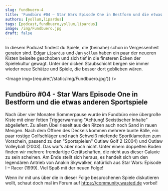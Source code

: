 ```yaml
---
slug: fundbuero-4
title: 'Fundbüro #04 – Star Wars Episode One in Bestform und die etwas anderen Sportspiele'
authors: [yollum,lipardus]
tags: [podcast,fundbuero,yollum,lipardus]
image: /img/Fundbuero.jpg
draft: false
---
```





In diesem Podcast findest du Spiele, die (beinahe) schon in Vergessenheit geraten sind.
Edgar `Lipardus` und Jan `yollum` haben ein paar der neueren Kisten beiseite geschoben und sich tief in die finsteren Ecken der Spielekultur gewagt.
Unter der dicken Staubschicht bergen sie immer wieder neue Schätze und Spiele, die besser dort geblieben wären.

<Image img={require('/static/img/Fundbuero.jpg')} />

<!--truncate-->

## Fundbüro #04 - Star Wars Episode One in Bestform und die etwas anderen Sportspiele

Nach über vier Monaten Sommerpause wurde im Fundbüro eine übergroße Kiste mit einer fetten Triggerwarnung "Achtung! Sexistischer Inhalte" abgeliefert.
Zu allem Übel rieselt aus den Ritzen auch noch Sand in rauen Mengen. Nach dem Öffnen des Deckels kommen mehrere bunte Bälle, ein paar rostige Golfschläger und nach Schweiß miefende Sportklamotten zum Vorschein, passend zu den "Sportspielen" Outlaw Golf 2 (2004) und Outlaw Volleyball (2003).
Das war’s aber noch nicht. Unter einem doppelten Boden finden wir mehrere fremdartige Gerätschaften, die nicht aus dieser Galaxie zu sein scheinen. Am Ende stellt sich heraus, es handelt sich um den legendären Antrieb von Anakin Skywalker, natürlich aus Star Wars: Episode I – Racer (1999).
Viel Spaß mit der neuen Folge!

Wenn ihr mit uns über die in dieser Folge besprochenen Spiele diskutieren wollt, schaut doch mal im Forum auf https://community.wasted.de vorbei!

<ReactPlayer
    width="100%"
    height="50px"
    controls
    url='https://m10z.adrilaida.de/Fundbuero/Fundbuero_004.mp3'
/>
